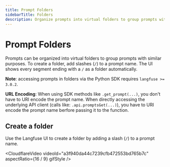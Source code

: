 ```yaml
---
title: Prompt Folders
sidebarTitle: Folders
description: Organize prompts into virtual folders to group prompts with similar purposes.
---
```


# Prompt Folders

Prompts can be organized into virtual folders to group prompts with similar purposes.
To create a folder, add slashes (`/`) to a prompt name. The UI shows every segment ending with a `/` as a folder automatically.

<Callout type="info">

**Note**: accessing prompts in folders via the Python SDK requires `langfuse >= 3.0.2`.

**URL Encoding**: When using SDK methods like `.get_prompt(...)`, you don't have to URI encode the prompt name. When directly accessing the underlying API client (calls like: `.api.promptsGet(...)`), you have to URI encode the prompt name berfore passing it to the function.

</Callout>

## Create a folder

Use the Langfuse UI to create a folder by adding a slash (`/`) to a prompt name.

<CloudflareVideo
  videoId="a3f940da44c7239cfb472553bd765b7c"
  aspectRatio={16 / 9}
  gifStyle
/>
